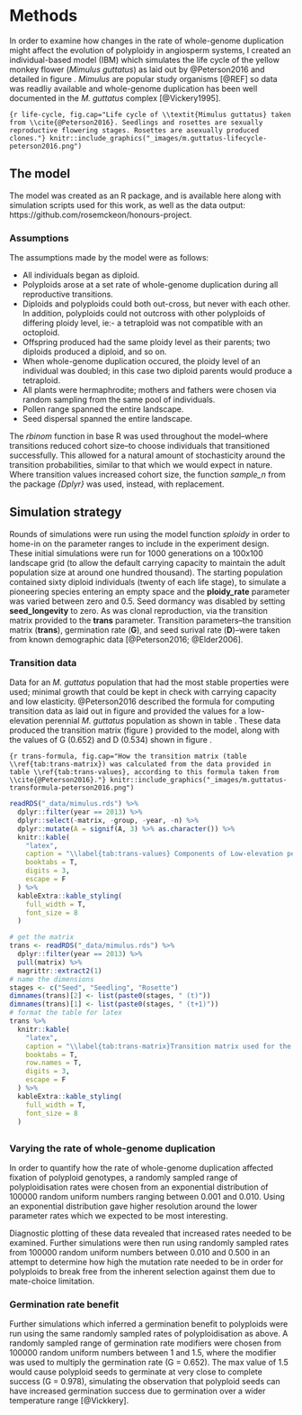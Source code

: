 # Methods {#methods}

In order to examine how changes in the rate of whole-genome duplication might affect the evolution of polyploidy in angiosperm systems, I created an individual-based model (IBM) which simulates the life cycle of the yellow monkey flower (*Mimulus guttatus*) as laid out by @Peterson2016 and detailed in figure \ref{fig:life-cycle}. *Mimulus* are popular study organisms [@REF] so data was readliy available and whole-genome duplication has been well documented in the *M. guttatus* complex [@Vickery1995].

```{r life-cycle, fig.cap="Life cycle of \\textit{Mimulus guttatus} taken from \\cite{@Peterson2016}. Seedlings and rosettes are sexually reproductive flowering stages. Rosettes are asexually produced clones."}
knitr::include_graphics("_images/m.guttatus-lifecycle-peterson2016.png")
```

## The model {#methods-model}

The model was created as an R package, and is available here along with simulation scripts used for this work, as well as the data output: https://github.com/rosemckeon/honours-project. 

### Assumptions {#methods-model-assumptions}

The assumptions made by the model were as follows:

- All individuals began as diploid.
- Polyploids arose at a set rate of whole-genome duplication during all reproductive transitions.
- Diploids and polyploids could both out-cross, but never with each other. In addition, polyploids could not outcross with other polyploids of differing ploidy level, ie:- a tetraploid was not compatible with an octoploid. 
- Offspring produced had the same ploidy level as their parents; two diploids produced a diploid, and so on.
- When whole-genome duplication occured, the ploidy level of an individual was doubled; in this case two diploid parents would produce a tetraploid.
- All plants were hermaphrodite; mothers and fathers were chosen via random sampling from the same pool of individuals.
- Pollen range spanned the entire landscape.
- Seed dispersal spanned the entire landscape.

The *rbinom* function in base R was used throughout the model--where transitions reduced cohort size--to choose individuals that transitioned successfully. This allowed for a natural amount of stochasticity around the transition probabilities, similar to that which we would expect in nature. Where transition values increased cohort size, the function *sample_n* from the package *{Dplyr}* was used, instead, with replacement. 

## Simulation strategy {#methods-model-sims}

Rounds of simulations were run using the model function *sploidy* in order to home-in on the parameter ranges to include in the experiment design. These initial simulations were run for 1000 generations on a 100x100 landscape grid (to allow the default carrying capacity to maintain the adult population size at around one hundred thousand). The starting population contained sixty diploid individuals (twenty of each life stage), to simulate a pioneering species entering an empty space and the **ploidy_rate** parameter was varied between zero and 0.5. Seed dormancy was disabled by setting **seed_longevity** to zero. As was clonal reproduction, via the transition matrix provided to the **trans** parameter. Transition parameters--the transition matrix (**trans**), germination rate (**G**), and seed surival rate (**D**)--were taken from known demographic data [@Peterson2016; @Elder2006]. 

### Transition data {#methods-model-sims-trans}

Data for an *M. guttatus* population that had the most stable properties were used; minimal growth that could be kept in check with carrying capacity and low elasticity. @Peterson2016 described the formula for computing transition data as laid out in figure \ref{fig:trans-formula} and provided the values for a low-elevation perennial *M. guttatus* population as shown in table \ref{tab:trans-values}. These data produced the transition matrix (figure \ref{tab:trans-matrix}) provided to the model, along with the values of G (0.652) and D (0.534) shown in figure \ref{tab:trans-values}.

```{r trans-formula, fig.cap="How the transition matrix (table \\ref{tab:trans-matrix}) was calculated from the data provided in table \\ref{tab:trans-values}, according to this formula taken from \\cite{@Peterson2016}."}
knitr::include_graphics("_images/m.guttatus-transformula-peterson2016.png")
```

```r
readRDS("_data/mimulus.rds") %>%
  dplyr::filter(year == 2013) %>% 
  dplyr::select(-matrix, -group, -year, -n) %>%
  dplyr::mutate(A = signif(A, 3) %>% as.character()) %>%
  knitr::kable(
    "latex",
    caption = "\\label{tab:trans-values} Components of Low-elevation perennial *Mimulus guttatus* life-cycle transition. Seed survival (D) is a general value taken from \\cite{@Elder2006}. All other components taken from \\cite{@Peterson2016} who recorded values specific to that *M. guttatus* population in the year 2013 (N = 77). G = germination rate, O = ovule number per flower, F = flower production, S = winter survival, R = rosette production, A = proportional recruitment success of ovules relative to rosettes.",
    booktabs = T,
    digits = 3,
    escape = F
  ) %>% 
  kableExtra::kable_styling(
    full_width = T,
    font_size = 8
  )
```

```r
# get the matrix
trans <- readRDS("_data/mimulus.rds") %>%
  dplyr::filter(year == 2013) %>%
  pull(matrix) %>%
  magrittr::extract2(1)
# name the dimensions
stages <- c("Seed", "Seedling", "Rosette")
dimnames(trans)[2] <- list(paste0(stages, " (t)"))
dimnames(trans)[1] <- list(paste0(stages, " (t+1)"))
# format the table for latex
trans %>%
  knitr::kable(
    "latex",
    caption = "\\label{tab:trans-matrix}Transition matrix used for the model, based on the formula shown in \\ref{fig:trans-formula} and the data from figure \\ref{tab:trans-values}.",
    booktabs = T,
    row.names = T,
    digits = 3,
    escape = F
  ) %>% 
  kableExtra::kable_styling(
    full_width = T,
    font_size = 8
  )
```

## 

### Varying the rate of whole-genome duplication

In order to quantify how the rate of whole-genome duplication affected fixation of polyploid genotypes, a randomly sampled range of polyploidisation rates were chosen from an exponential distribution of 100000 random uniform numbers ranging between 0.001 and 0.010. Using an exponential distribution gave higher resolution around the lower parameter rates which we expected to be most interesting. 

Diagnostic plotting of these data revealed that increased rates needed to be examined. Further simulations were then run using randomly sampled rates from 100000 random uniform numbers between 0.010 and 0.500 in an attempt to determine how high the mutation rate needed to be in order for polyploids to break free from the inherent selection against them due to mate-choice limitation.

### Germination rate benefit

Further simulations which inferred a germination benefit to polyploids were run using the same randomly sampled rates of polyploidisation as above. A randomly sampled range of germination rate modifiers were chosen from 100000 random uniform numbers between 1 and 1.5, where the modifier was used to multiply the germination rate (G = 0.652). The max value of 1.5 would cause polyploid seeds to germinate at very close to complete success (G = 0.978), simulating the observation that polyploid seeds can have increased germination success due to germination over a wider temperature range [@Vickkery].



